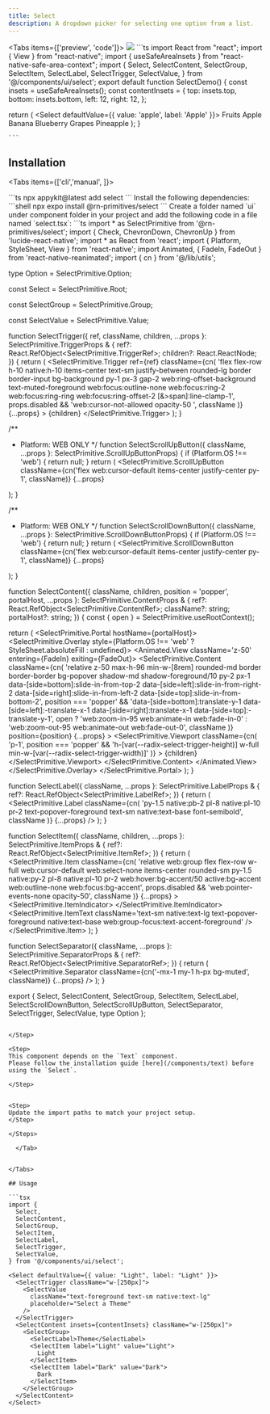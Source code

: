 ```yaml
---
title: Select
description: A dropdown picker for selecting one option from a list.
---
```





<Tabs items={['preview', 'code']}>
  <Tab value="preview">
    ![](./preview/select.png)
  </Tab>
  <Tab value="code">
    ```ts
    import React from "react";
import { View } from "react-native";
import { useSafeAreaInsets } from "react-native-safe-area-context";
import {
  Select,
  SelectContent,
  SelectGroup,
  SelectItem,
  SelectLabel,
  SelectTrigger,
  SelectValue,
} from '@/components/ui/select';
export default function SelectDemo() {
  const insets = useSafeAreaInsets();
  const contentInsets = {
    top: insets.top,
    bottom: insets.bottom,
    left: 12,
    right: 12,
  };

  return (
    <View className="flex-1   gap-6 justify-center items-center bg-background p-5">
     <Select defaultValue={{ value: 'apple', label: 'Apple' }}>
      <SelectTrigger className='w-[250px]'>
        <SelectValue
          className='text-foreground text-sm native:text-lg'
          placeholder='Select a fruit'
        />
      </SelectTrigger>
      <SelectContent insets={contentInsets} className='w-[250px]'>
        <SelectGroup>
          <SelectLabel>Fruits</SelectLabel>
          <SelectItem label='Apple' value='apple'>
            Apple
          </SelectItem>
          <SelectItem label='Banana' value='banana'>
            Banana
          </SelectItem>
          <SelectItem label='Blueberry' value='blueberry'>
            Blueberry
          </SelectItem>
          <SelectItem label='Grapes' value='grapes'>
            Grapes
          </SelectItem>
          <SelectItem label='Pineapple' value='pineapple'>
            Pineapple
          </SelectItem>
        </SelectGroup>
      </SelectContent>
    </Select>
    </View>
  );
}

    ```
  </Tab>
</Tabs>




## Installation

<Tabs items={['cli','manual', ]}>
 
  <Tab value="cli">
  ```ts
npx appykit@latest add select
```
  </Tab>
  <Tab value="manual">
   
<Steps>



<Step>
Install the following dependencies:
```shell
npx expo install @rn-primitives/select
```


</Step>
<Step>
Create a folder named `ui` under component folder in your project and add the following code in a file named `select.tsx`:
```ts
import * as SelectPrimitive from '@rn-primitives/select';
import { Check, ChevronDown, ChevronUp } from 'lucide-react-native';
import * as React from 'react';
import { Platform, StyleSheet, View } from 'react-native';
import Animated, { FadeIn, FadeOut } from 'react-native-reanimated';
import { cn } from '@/lib/utils';

type Option = SelectPrimitive.Option;

const Select = SelectPrimitive.Root;

const SelectGroup = SelectPrimitive.Group;

const SelectValue = SelectPrimitive.Value;

function SelectTrigger({
  ref,
  className,
  children,
  ...props
}: SelectPrimitive.TriggerProps & {
  ref?: React.RefObject<SelectPrimitive.TriggerRef>;
  children?: React.ReactNode;
}) {
  return (
    <SelectPrimitive.Trigger
      ref={ref}
      className={cn(
        'flex flex-row h-10 native:h-10 items-center text-sm justify-between rounded-lg border border-input bg-background py-1 px-3 gap-2 web:ring-offset-background text-muted-foreground web:focus:outline-none web:focus:ring-2 web:focus:ring-ring web:focus:ring-offset-2 [&>span]:line-clamp-1',
        props.disabled && 'web:cursor-not-allowed opacity-50 ',
        className
      )}
      {...props}
    >
      {children}
      <ChevronDown size={18} aria-hidden={true} className='text-muted-foreground' />
    </SelectPrimitive.Trigger>
  );
}

/**
 * Platform: WEB ONLY
 */
function SelectScrollUpButton({ className, ...props }: SelectPrimitive.ScrollUpButtonProps) {
  if (Platform.OS !== 'web') {
    return null;
  }
  return (
    <SelectPrimitive.ScrollUpButton
      className={cn('flex web:cursor-default items-center justify-center py-1', className)}
      {...props}
    >
      <ChevronUp size={14} className='text-foreground' />
    </SelectPrimitive.ScrollUpButton>
  );
}

/**
 * Platform: WEB ONLY
 */
function SelectScrollDownButton({ className, ...props }: SelectPrimitive.ScrollDownButtonProps) {
  if (Platform.OS !== 'web') {
    return null;
  }
  return (
    <SelectPrimitive.ScrollDownButton
      className={cn('flex web:cursor-default items-center justify-center py-1', className)}
      {...props}
    >
      <ChevronDown size={14} className='text-foreground' />
    </SelectPrimitive.ScrollDownButton>
  );
}

function SelectContent({
  className,
  children,
  position = 'popper',
  portalHost,
  ...props
}: SelectPrimitive.ContentProps & {
  ref?: React.RefObject<SelectPrimitive.ContentRef>;
  className?: string;
  portalHost?: string;
}) {
  const { open } = SelectPrimitive.useRootContext();

  return (
    <SelectPrimitive.Portal hostName={portalHost}>
      <SelectPrimitive.Overlay style={Platform.OS !== 'web' ? StyleSheet.absoluteFill : undefined}>
        <Animated.View className='z-50' entering={FadeIn} exiting={FadeOut}>
          <SelectPrimitive.Content
            className={cn(
              'relative z-50 max-h-96 min-w-[8rem] rounded-md border border-border bg-popover shadow-md shadow-foreground/10 py-2 px-1 data-[side=bottom]:slide-in-from-top-2 data-[side=left]:slide-in-from-right-2 data-[side=right]:slide-in-from-left-2 data-[side=top]:slide-in-from-bottom-2',
              position === 'popper' &&
                'data-[side=bottom]:translate-y-1 data-[side=left]:-translate-x-1 data-[side=right]:translate-x-1 data-[side=top]:-translate-y-1',
              open
                ? 'web:zoom-in-95 web:animate-in web:fade-in-0'
                : 'web:zoom-out-95 web:animate-out web:fade-out-0',
              className
            )}
            position={position}
            {...props}
          >
            <SelectScrollUpButton />
            <SelectPrimitive.Viewport
              className={cn(
                'p-1',
                position === 'popper' &&
                  'h-[var(--radix-select-trigger-height)] w-full min-w-[var(--radix-select-trigger-width)]'
              )}
            >
              {children}
            </SelectPrimitive.Viewport>
            <SelectScrollDownButton />
          </SelectPrimitive.Content>
        </Animated.View>
      </SelectPrimitive.Overlay>
    </SelectPrimitive.Portal>
  );
}

function SelectLabel({
  className,
  ...props
}: SelectPrimitive.LabelProps & {
  ref?: React.RefObject<SelectPrimitive.LabelRef>;
}) {
  return (
    <SelectPrimitive.Label
      className={cn(
        'py-1.5 native:pb-2 pl-8 native:pl-10 pr-2 text-popover-foreground text-sm native:text-base font-semibold',
        className
      )}
      {...props}
    />
  );
}

function SelectItem({
  className,
  children,
  ...props
}: SelectPrimitive.ItemProps & {
  ref?: React.RefObject<SelectPrimitive.ItemRef>;
}) {
  return (
    <SelectPrimitive.Item
      className={cn(
        'relative web:group flex flex-row w-full web:cursor-default web:select-none items-center rounded-sm py-1.5 native:py-2 pl-8 native:pl-10 pr-2 web:hover:bg-accent/50 active:bg-accent web:outline-none web:focus:bg-accent',
        props.disabled && 'web:pointer-events-none opacity-50',
        className
      )}
      {...props}
    >
      <View className='absolute left-2 native:left-3.5 flex h-3.5 native:pt-px w-3.5 items-center justify-center'>
        <SelectPrimitive.ItemIndicator>
          <Check size={16} strokeWidth={3} className='text-popover-foreground' />
        </SelectPrimitive.ItemIndicator>
      </View>
      <SelectPrimitive.ItemText className='text-sm native:text-lg text-popover-foreground native:text-base web:group-focus:text-accent-foreground' />
    </SelectPrimitive.Item>
  );
}

function SelectSeparator({
  className,
  ...props
}: SelectPrimitive.SeparatorProps & {
  ref?: React.RefObject<SelectPrimitive.SeparatorRef>;
}) {
  return (
    <SelectPrimitive.Separator className={cn('-mx-1 my-1 h-px bg-muted', className)} {...props} />
  );
}

export {
  Select,
  SelectContent,
  SelectGroup,
  SelectItem,
  SelectLabel,
  SelectScrollDownButton,
  SelectScrollUpButton,
  SelectSeparator,
  SelectTrigger,
  SelectValue,
  type Option
};


```

</Step>

<Step>
This component depends on the `Text` component.
Please follow the installation guide [here](/components/text) before using the `Select`.

</Step>


<Step>
Update the import paths to match your project setup.
</Step>

</Steps>
  
  </Tab>


</Tabs>

## Usage

```tsx
import {
  Select,
  SelectContent,
  SelectGroup,
  SelectItem,
  SelectLabel,
  SelectTrigger,
  SelectValue,
} from '@/components/ui/select';
```
```tsx
<Select defaultValue={{ value: "Light", label: "Light" }}>
  <SelectTrigger className="w-[250px]">
    <SelectValue
      className="text-foreground text-sm native:text-lg"
      placeholder="Select a Theme"
    />
  </SelectTrigger>
  <SelectContent insets={contentInsets} className="w-[250px]">
    <SelectGroup>
      <SelectLabel>Theme</SelectLabel>
      <SelectItem label="Light" value="Light">
        Light
      </SelectItem>
      <SelectItem label="Dark" value="Dark">
        Dark
      </SelectItem>
    </SelectGroup>
  </SelectContent>
</Select>
```

